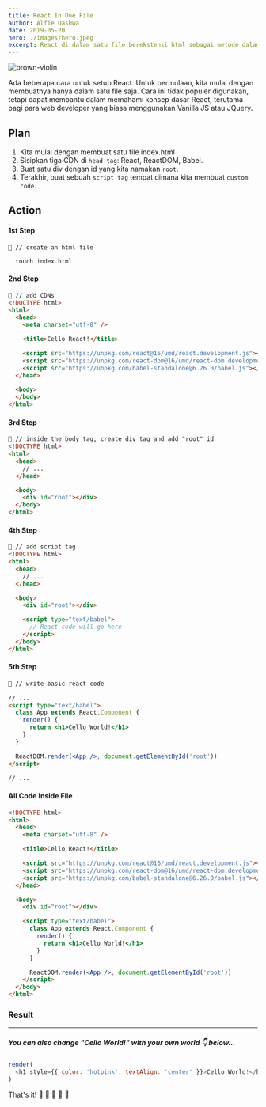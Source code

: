```yaml
---
title: React In One File
author: Alfie Qashwa
date: 2019-05-20
hero: ./images/hero.jpeg
excerpt: React di dalam satu file berekstensi html sebagai metode dalam memperkenalkan konsep dasar.
---
```



![brown-violin](https://source.unsplash.com/U6UX9_kdcQo)

Ada beberapa cara untuk setup React. Untuk permulaan, kita mulai dengan membuatnya hanya dalam satu file saja. Cara ini tidak populer digunakan, tetapi dapat membantu dalam memahami konsep dasar React, terutama bagi para web developer yang biasa menggunakan Vanilla JS atau JQuery.

## Plan

1. Kita mulai dengan membuat satu file index.html
2. Sisipkan tiga CDN di `head tag`: React, ReactDOM, Babel.
3. Buat satu div dengan id yang kita namakan `root`.
4. Terakhir, buat sebuah `script tag` tempat dimana kita membuat `custom code`.


## Action

#### 1st Step

```shell
🔴 // create an html file

  touch index.html
```

#### 2nd Step

```html {9-11}
🔴 // add CDNs
<!DOCTYPE html>
<html>
  <head>
    <meta charset="utf-8" />

    <title>Cello React!</title>

    <script src="https://unpkg.com/react@16/umd/react.development.js"></script>
    <script src="https://unpkg.com/react-dom@16/umd/react-dom.development.js"></script>
    <script src="https://unpkg.com/babel-standalone@6.26.0/babel.js"></script>
  </head>

  <body>
  </body>
</html>
```

#### 3rd Step

```html {9}
🔴 // inside the body tag, create div tag and add "root" id
<!DOCTYPE html>
<html>
  <head>
    // ...
  </head>

  <body>
    <div id="root"></div>
  </body>
</html>
```

#### 4th Step

```html {11-13}
🔴 // add script tag
<!DOCTYPE html>
<html>
  <head>
    // ...
  </head>

  <body>
    <div id="root"></div>

    <script type="text/babel">
      // React code will go here
    </script>
  </body>
</html>
```

#### 5th Step

```html {5-9,11}
🔴 // write basic react code

// ...
<script type="text/babel">
  class App extends React.Component {
    render() {
      return <h1>Cello World!</h1>
    }
  }

  ReactDOM.render(<App />, document.getElementById('root'))
</script>

// ...
```

#### All Code Inside File

```html
<!DOCTYPE html>
<html>
  <head>
    <meta charset="utf-8" />

    <title>Cello React!</title>

    <script src="https://unpkg.com/react@16/umd/react.development.js"></script>
    <script src="https://unpkg.com/react-dom@16/umd/react-dom.development.js"></script>
    <script src="https://unpkg.com/babel-standalone@6.26.0/babel.js"></script>
  </head>

  <body>
    <div id="root"></div>

    <script type="text/babel">
      class App extends React.Component {
        render() {
          return <h1>Cello World!</h1>
        }
      }

      ReactDOM.render(<App />, document.getElementById('root'))
    </script>
  </body>
</html>
```

### Result

<div className="Image__Small">
<CelloCodepen />
</div>

---

##### You can also change "Cello World!" with your own world 👇 below...

```js live
render(
  <h1 style={{ color: 'hotpink', textAlign: 'center' }}>Cello World!</h1>
)
```

That's it!
🎸 🎸 🎸 🎸 🎸
